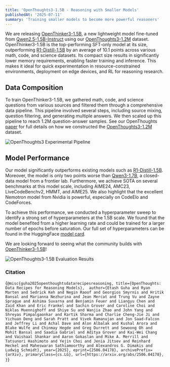 ```yaml
---
title: 'OpenThoughts3-1.5B - Reasoning with Smaller Models'
publishedAt: '2025-07-11'
summary: 'Training smaller models to become more powerful reasoners'
---
```




We are releasing [OpenThinker3-1.5B](https://huggingface.co/open-thoughts/OpenThinker3-1.5B), a new lightweight model fine-tuned from [Qwen2.5-1.5B-Instruct](https://huggingface.co/Qwen/Qwen2.5-1.5B-Instruct) using our [OpenThoughts3-1.2M](https://huggingface.co/datasets/open-thoughts/OpenThoughts3-1.2M) dataset. OpenThinker3-1.5B is the top-performing SFT-only model at its size, outperforming [R1-Distill-1.5B](http://deepseek-ai/DeepSeek-R1-Distill-Qwen-1.5B) by an average of 10.1 points across various math, code, and science datasets. Its compact size results in significantly lower memory requirements, enabling faster training and inference. This makes it ideal for quick experimentation in resource-constrained environments, deployment on edge devices, and RL for reasoning research.


## Data Composition

To train OpenThinker3-1.5B, we gathered math, code, and science questions from various sources and filtered them through a comprehensive data pipeline. This pipeline involved several steps, including source mixing, question filtering, and generating multiple answers. We then scaled up this pipeline to reach 1.2M question-answer samples. See our OpenThoughts [paper](https://arxiv.org/abs/2506.04178) for full details on how we constructed the [OpenThoughts3-1.2M](https://huggingface.co/datasets/open-thoughts/OpenThoughts3-1.2M) dataset.

<div className="flex justify-center my-8">
  <Image
    src="/ot3_pipeline.png"
    alt="OpenThoughts3 Experimental Pipeline"
    width={2225}
    height={297}
    className="rounded-lg"
  />
</div>





## Model Performance

Our model significantly outperforms existing models such as [R1-Distill-1.5B](http://deepseek-ai/DeepSeek-R1-Distill-Qwen-1.5B). Moreover, the model is only two points worse than [Qwen3-1.7B](https://huggingface.co/Qwen/Qwen3-1.7B), a closed-data model from a frontier lab. Furthermore, we achieve SOTA on several benchmarks at this model scale, including AIME24, AMC23, LiveCodeBenchv2, HMMT, and AIME25. We also highlight that the excellent Nemotron model from Nvidia is powerful, especially on CodeElo and CodeForces.

To achieve this performance, we conducted a hyperparameter sweep to identify a strong set of hyperparameters at the 1.5B scale. We found that the model benefited from a higher learning rate and could be trained for a larger number of epochs before saturation. Our full set of hyperparameters can be found in the HuggingFace [model card](https://huggingface.co/open-thoughts/OpenThinker3-1.5B). 

We are looking forward to seeing what the community builds with [OpenThinker3-1.5B](https://huggingface.co/open-thoughts/OpenThinker3-1.5B)!

<div className="flex justify-center my-8">
  <Image
    src="/ot3_15b_results.png"
    alt="OpenThoughts3-1.5B Evaluation Results"
    width={2225}
    height={297}
    className="rounded-lg"
  />
</div>

### Citation
<Citation>{`@misc{guha2025openthoughtsdatarecipesreasoning,
      title={OpenThoughts: Data Recipes for Reasoning Models}, 
      author={Etash Guha and Ryan Marten and Sedrick Keh and Negin Raoof and Georgios Smyrnis and Hritik Bansal and Marianna Nezhurina and Jean Mercat and Trung Vu and Zayne Sprague and Ashima Suvarna and Benjamin Feuer and Liangyu Chen and Zaid Khan and Eric Frankel and Sachin Grover and Caroline Choi and Niklas Muennighoff and Shiye Su and Wanjia Zhao and John Yang and Shreyas Pimpalgaonkar and Kartik Sharma and Charlie Cheng-Jie Ji and Yichuan Deng and Sarah Pratt and Vivek Ramanujan and Jon Saad-Falcon and Jeffrey Li and Achal Dave and Alon Albalak and Kushal Arora and Blake Wulfe and Chinmay Hegde and Greg Durrett and Sewoong Oh and Mohit Bansal and Saadia Gabriel and Aditya Grover and Kai-Wei Chang and Vaishaal Shankar and Aaron Gokaslan and Mike A. Merrill and Tatsunori Hashimoto and Yejin Choi and Jenia Jitsev and Reinhard Heckel and Maheswaran Sathiamoorthy and Alexandros G. Dimakis and Ludwig Schmidt},
      year={2025},
      eprint={2506.04178},
      archivePrefix={arXiv},
      primaryClass={cs.LG},
      url={https://arxiv.org/abs/2506.04178}, 
}`}</Citation>
